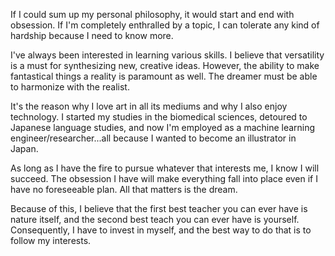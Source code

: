 If I could sum up my personal philosophy, it would start and end with obsession. If I'm completely enthralled by a topic, I can tolerate any kind of hardship because I need to know more.

I've always been interested in learning various skills. I believe that versatility is a must for synthesizing new, creative ideas. However, the ability to make fantastical things a reality is paramount as well. The dreamer must be able to harmonize with the realist.

It's the reason why I love art in all its mediums and why I also enjoy technology. I started my studies in the biomedical sciences, detoured to Japanese language studies, and now I'm employed as a machine learning engineer/researcher...all because I wanted to become an illustrator in Japan.

As long as I have the fire to pursue whatever that interests me, I know I will succeed. The obsession I have will make everything fall into place even if I have no foreseeable plan. All that matters is the dream.

Because of this, I believe that the first best teacher you can ever have is nature itself, and the second best teach you can ever have is yourself. Consequently, I have to invest in myself, and the best way to do that is to follow my interests.